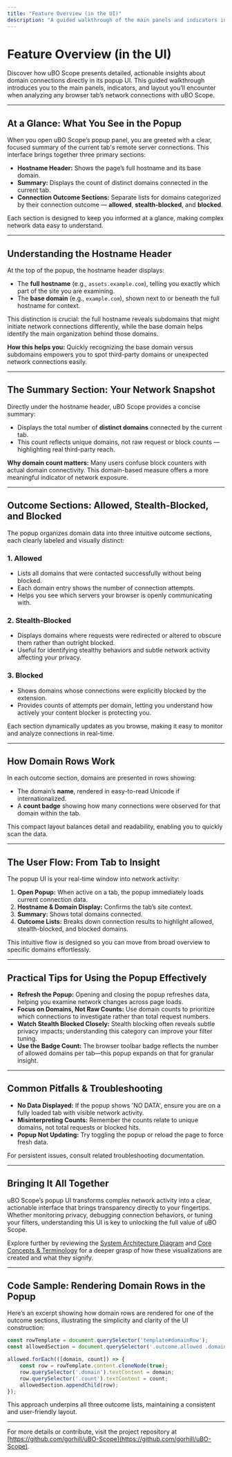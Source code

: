 ```yaml
---
title: "Feature Overview (in the UI)"
description: "A guided walkthrough of the main panels and indicators in the popup UI—see how uBO Scope visualizes domain connections per tab, explains connection outcomes, and summarizes measurements in an intuitive, actionable interface."
---
```


# Feature Overview (in the UI)

Discover how uBO Scope presents detailed, actionable insights about domain connections directly in its popup UI. This guided walkthrough introduces you to the main panels, indicators, and layout you’ll encounter when analyzing any browser tab’s network connections with uBO Scope.

---

## At a Glance: What You See in the Popup

When you open uBO Scope’s popup panel, you are greeted with a clear, focused summary of the current tab's remote server connections. This interface brings together three primary sections:

- **Hostname Header:** Shows the page’s full hostname and its base domain.
- **Summary:** Displays the count of distinct domains connected in the current tab.
- **Connection Outcome Sections:** Separate lists for domains categorized by their connection outcome — **allowed**, **stealth-blocked**, and **blocked**.

Each section is designed to keep you informed at a glance, making complex network data easy to understand.

---

## Understanding the Hostname Header

At the top of the popup, the hostname header displays:

- The **full hostname** (e.g., `assets.example.com`), telling you exactly which part of the site you are examining.
- The **base domain** (e.g., `example.com`), shown next to or beneath the full hostname for context.

This distinction is crucial: the full hostname reveals subdomains that might initiate network connections differently, while the base domain helps identify the main organization behind those domains.

**How this helps you:** Quickly recognizing the base domain versus subdomains empowers you to spot third-party domains or unexpected network connections easily.

---

## The Summary Section: Your Network Snapshot

Directly under the hostname header, uBO Scope provides a concise summary:

- Displays the total number of **distinct domains** connected by the current tab.
- This count reflects unique domains, not raw request or block counts — highlighting real third-party reach.

**Why domain count matters:** Many users confuse block counters with actual domain connectivity. This domain-based measure offers a more meaningful indicator of network exposure.

---

## Outcome Sections: Allowed, Stealth-Blocked, and Blocked

The popup organizes domain data into three intuitive outcome sections, each clearly labeled and visually distinct:

### 1. Allowed

- Lists all domains that were contacted successfully without being blocked.
- Each domain entry shows the number of connection attempts.
- Helps you see which servers your browser is openly communicating with.

### 2. Stealth-Blocked

- Displays domains where requests were redirected or altered to obscure them rather than outright blocked.
- Useful for identifying stealthy behaviors and subtle network activity affecting your privacy.

### 3. Blocked

- Shows domains whose connections were explicitly blocked by the extension.
- Provides counts of attempts per domain, letting you understand how actively your content blocker is protecting you.

Each section dynamically updates as you browse, making it easy to monitor and analyze connections in real-time.

---

## How Domain Rows Work

In each outcome section, domains are presented in rows showing:

- The domain’s **name**, rendered in easy-to-read Unicode if internationalized.
- A **count badge** showing how many connections were observed for that domain within the tab.

This compact layout balances detail and readability, enabling you to quickly scan the data.

---

## The User Flow: From Tab to Insight

The popup UI is your real-time window into network activity:

1. **Open Popup:** When active on a tab, the popup immediately loads current connection data.
2. **Hostname & Domain Display:** Confirms the tab’s site context.
3. **Summary:** Shows total domains connected.
4. **Outcome Lists:** Breaks down connection results to highlight allowed, stealth-blocked, and blocked domains.

This intuitive flow is designed so you can move from broad overview to specific domains effortlessly.

---

## Practical Tips for Using the Popup Effectively

- **Refresh the Popup:** Opening and closing the popup refreshes data, helping you examine network changes across page loads.
- **Focus on Domains, Not Raw Counts:** Use domain counts to prioritize which connections to investigate rather than total request numbers.
- **Watch Stealth Blocked Closely:** Stealth blocking often reveals subtle privacy impacts; understanding this category can improve your filter tuning.
- **Use the Badge Count:** The browser toolbar badge reflects the number of allowed domains per tab—this popup expands on that for granular insight.

---

## Common Pitfalls & Troubleshooting

- **No Data Displayed:** If the popup shows 'NO DATA', ensure you are on a fully loaded tab with visible network activity.
- **Misinterpreting Counts:** Remember the counts relate to unique domains, not total requests or blocked hits.
- **Popup Not Updating:** Try toggling the popup or reload the page to force fresh data.

For persistent issues, consult related troubleshooting documentation.

---

## Bringing It All Together

uBO Scope’s popup UI transforms complex network activity into a clear, actionable interface that brings transparency directly to your fingertips. Whether monitoring privacy, debugging connection behaviors, or tuning your filters, understanding this UI is key to unlocking the full value of uBO Scope.

Explore further by reviewing the [System Architecture Diagram](https://your-docs-domain/overview/understanding-architecture-concepts/system-architecture-diagram) and [Core Concepts & Terminology](https://your-docs-domain/overview/understanding-architecture-concepts/core-concepts-terminology) for a deeper grasp of how these visualizations are created and what they signify.

---

## Code Sample: Rendering Domain Rows in the Popup

Here’s an excerpt showing how domain rows are rendered for one of the outcome sections, illustrating the simplicity and clarity of the UI construction:

```javascript
const rowTemplate = document.querySelector('template#domainRow');
const allowedSection = document.querySelector('.outcome.allowed .domains');

allowed.forEach(([domain, count]) => {
    const row = rowTemplate.content.cloneNode(true);
    row.querySelector('.domain').textContent = domain;
    row.querySelector('.count').textContent = count;
    allowedSection.appendChild(row);
});
```

This approach underpins all three outcome lists, maintaining a consistent and user-friendly layout.

---

For more details or contribute, visit the project repository at [https://github.com/gorhill/uBO-Scope](https://github.com/gorhill/uBO-Scope).
